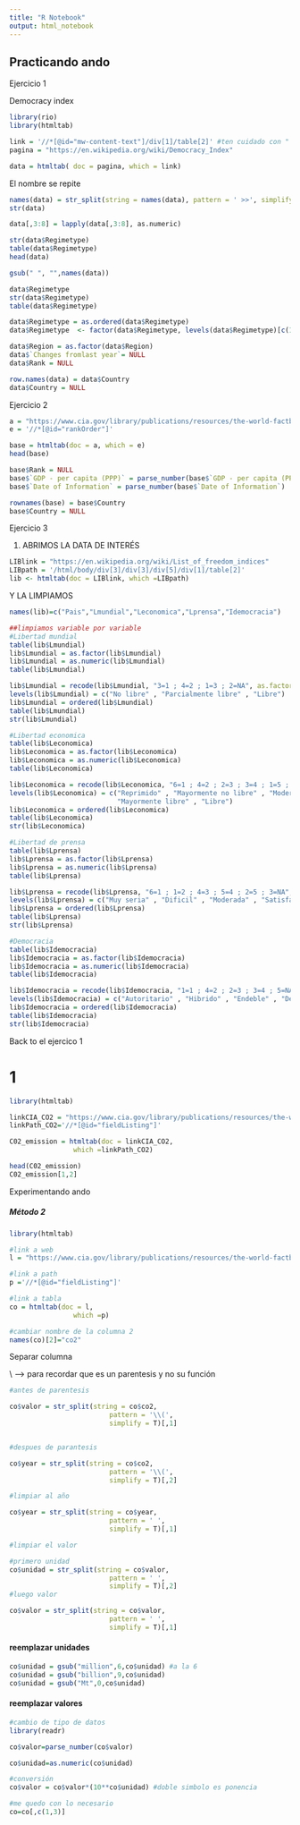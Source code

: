 ```yaml
---
title: "R Notebook"
output: html_notebook
---
```


## Practicando ando

Ejercicio 1

Democracy index
```r
library(rio)
library(htmltab)

link = '//*[@id="mw-content-text"]/div[1]/table[2]' #ten cuidado con " esas wbds
pagina = "https://en.wikipedia.org/wiki/Democracy_Index"

data = htmltab( doc = pagina, which = link)

```

El nombre se repite 
```r
names(data) = str_split(string = names(data), pattern = ' >>', simplify = T) [,1] #modificar el nombre de la data principal
str(data)

data[,3:8] = lapply(data[,3:8], as.numeric)

str(data$Regimetype)
table(data$Regimetype)
head(data)

gsub(" ", "",names(data))

data$Regimetype
str(data$Regimetype)
table(data$Regimetype)

data$Regimetype = as.ordered(data$Regimetype)
data$Regimetype  <- factor(data$Regimetype, levels(data$Regimetype)[c(1,4,2,3)]) #ordenados

data$Region = as.factor(data$Region)
data$`Changes fromlast year`= NULL
data$Rank = NULL

row.names(data) = data$Country
data$Country = NULL
```


Ejercicio 2 


```r
a = "https://www.cia.gov/library/publications/resources/the-world-factbook/fields/211rank.html"
e = '//*[@id="rankOrder"]'

base = htmltab(doc = a, which = e)
head(base)

base$Rank = NULL
base$`GDP - per capita (PPP)` = parse_number(base$`GDP - per capita (PPP)`)
base$`Date of Information` = parse_number(base$`Date of Information`)

rownames(base) = base$Country
base$Country = NULL

```


Ejercicio 3

1. ABRIMOS LA DATA DE INTERÉS 
```r
LIBlink = "https://en.wikipedia.org/wiki/List_of_freedom_indices"
LIBpath = '/html/body/div[3]/div[3]/div[5]/div[1]/table[2]'
lib <- htmltab(doc = LIBlink, which =LIBpath)
```

Y LA LIMPIAMOS
```r
names(lib)=c("Pais","Lmundial","Leconomica","Lprensa","Idemocracia")

##limpiamos variable por variable
#Libertad mundial
table(lib$Lmundial)
lib$Lmundial = as.factor(lib$Lmundial)
lib$Lmundial = as.numeric(lib$Lmundial)
table(lib$Lmundial)

lib$Lmundial = recode(lib$Lmundial, "3=1 ; 4=2 ; 1=3 ; 2=NA", as.factor = T)
levels(lib$Lmundial) = c("No libre" , "Parcialmente libre" , "Libre")
lib$Lmundial = ordered(lib$Lmundial)
table(lib$Lmundial)
str(lib$Lmundial)

#Libertad economica
table(lib$Leconomica)
lib$Leconomica = as.factor(lib$Leconomica)
lib$Leconomica = as.numeric(lib$Leconomica)
table(lib$Leconomica)

lib$Leconomica = recode(lib$Leconomica, "6=1 ; 4=2 ; 2=3 ; 3=4 ; 1=5 ; 5=NA", as.factor = T)
levels(lib$Leconomica) = c("Reprimido" , "Mayormente no libre" , "Moderadamente libre" ,
                           "Mayormente libre" , "Libre")
lib$Leconomica = ordered(lib$Leconomica)
table(lib$Leconomica)
str(lib$Leconomica)

#Libertad de prensa
table(lib$Lprensa)
lib$Lprensa = as.factor(lib$Lprensa)
lib$Lprensa = as.numeric(lib$Lprensa)
table(lib$Lprensa)

lib$Lprensa = recode(lib$Lprensa, "6=1 ; 1=2 ; 4=3 ; 5=4 ; 2=5 ; 3=NA", as.factor = T)
levels(lib$Lprensa) = c("Muy seria" , "Dificil" , "Moderada" , "Satisfactoria" , "Buena")
lib$Lprensa = ordered(lib$Lprensa)
table(lib$Lprensa)
str(lib$Lprensa)

#Democracia
table(lib$Idemocracia)
lib$Idemocracia = as.factor(lib$Idemocracia)
lib$Idemocracia = as.numeric(lib$Idemocracia)
table(lib$Idemocracia)

lib$Idemocracia = recode(lib$Idemocracia, "1=1 ; 4=2 ; 2=3 ; 3=4 ; 5=NA", as.factor = T)
levels(lib$Idemocracia) = c("Autoritario" , "Hibrido" , "Endeble" , "Democracia")
lib$Idemocracia = ordered(lib$Idemocracia)
table(lib$Idemocracia)
str(lib$Idemocracia)
```

Back to el ejercico 1 



# 1
```r

library(htmltab) 

linkCIA_CO2 = "https://www.cia.gov/library/publications/resources/the-world-factbook/fields/274.html"
linkPath_CO2='//*[@id="fieldListing"]'

C02_emission = htmltab(doc = linkCIA_CO2, 
                which =linkPath_CO2)

head(C02_emission)
C02_emission[1,2]


```

Experimentando ando


##### Método 2

```r

library(htmltab) 

#link a web
l = "https://www.cia.gov/library/publications/resources/the-world-factbook/fields/274.html"

#link a path
p ='//*[@id="fieldListing"]'

#link a tabla
co = htmltab(doc = l, 
                which =p)

#cambiar nombre de la columna 2 
names(co)[2]="co2"
```

Separar columna

\\ --> para recordar que es un parentesis y no su función

```r
#antes de parentesis

co$valor = str_split(string = co$co2,
                         pattern = '\\(',
                         simplify = T)[,1]


#despues de parantesis

co$year = str_split(string = co$co2,
                         pattern = '\\(',
                         simplify = T)[,2]
```


```r
#limpiar al año

co$year = str_split(string = co$year,
                         pattern = ' ',
                         simplify = T)[,1]

```


```r
#limpiar el valor

#primero unidad
co$unidad = str_split(string = co$valor,
                         pattern = ' ',
                         simplify = T)[,2]
#luego valor

co$valor = str_split(string = co$valor,
                         pattern = ' ',
                         simplify = T)[,1]
```

#### reemplazar unidades

```r


co$unidad = gsub("million",6,co$unidad) #a la 6
co$unidad = gsub("billion",9,co$unidad)
co$unidad = gsub("Mt",0,co$unidad)


```

#### reemplazar valores

```r

#cambio de tipo de datos
library(readr)

co$valor=parse_number(co$valor)

co$unidad=as.numeric(co$unidad)


```

```r

#conversión
co$valor = co$valor*(10**co$unidad) #doble simbolo es ponencia

#me quedo con lo necesario
co=co[,c(1,3)]

```

